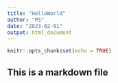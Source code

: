 ```yaml
---
title: "HelloWorld"
author: "PS"
date: "2023-02-01"
output: html_document
---
```


```r
knitr::opts_chunk$set(echo = TRUE)
```

## This is a markdown file
